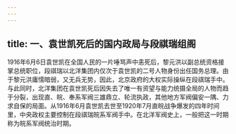 ```yaml
---
---
---
```

title: 一、袁世凯死后的国内政局与段祺瑞组阁
---




1916年6月6日袁世凯在全国人民的一片唾骂声中恚死后，黎元洪以副总统资格接掌总统职位，段祺瑞以北洋集团内仅次于袁世凯的二号人物身份出任国务总理。由于黎元洪庸懦暗弱，又无兵无势，因此，北京政府的大权实际操纵在段祺瑞手中。与此同时，北洋集团在袁世凯死后因失去了唯一有资望与能力统摄全局的人物而趋于分裂，出现直、皖、奉系军阀三雄鼎立、轮流执政，其他地方军阀偏安一隅、力求自保的局面。从1916年6月袁世凯去世至1920年7月直皖战争爆发的四年时间里，中央政权主要控制在段祺瑞皖系军阀手中。在北洋军阀史上，一般把这一时期称为皖系军阀统治时期。